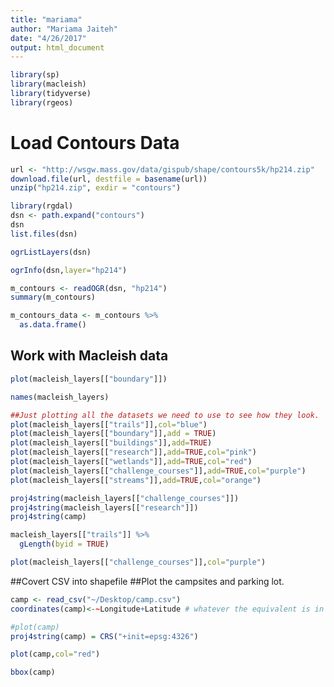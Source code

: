 ```yaml
---
title: "mariama"
author: "Mariama Jaiteh"
date: "4/26/2017"
output: html_document
---
```

```r
library(sp)
library(macleish)
library(tidyverse)
library(rgeos)
```
# Load Contours Data
```r
url <- "http://wsgw.mass.gov/data/gispub/shape/contours5k/hp214.zip"
download.file(url, destfile = basename(url))
unzip("hp214.zip", exdir = "contours")
```

```r
library(rgdal)
dsn <- path.expand("contours")
dsn
list.files(dsn)
```

```r
ogrListLayers(dsn)

```

```r
ogrInfo(dsn,layer="hp214")

```

```r
m_contours <- readOGR(dsn, "hp214")
summary(m_contours)
```

```r
m_contours_data <- m_contours %>%
  as.data.frame()
```

## Work with Macleish data
```r
plot(macleish_layers[["boundary"]])
```

```r
names(macleish_layers)
```

```r
##Just plotting all the datasets we need to use to see how they look.
plot(macleish_layers[["trails"]],col="blue")
plot(macleish_layers[["boundary"]],add = TRUE)
plot(macleish_layers[["buildings"]],add=TRUE)
plot(macleish_layers[["research"]],add=TRUE,col="pink")
plot(macleish_layers[["wetlands"]],add=TRUE,col="red")
plot(macleish_layers[["challenge_courses"]],add=TRUE,col="purple")
plot(macleish_layers[["streams"]],add=TRUE,col="orange")


```

```r
proj4string(macleish_layers[["challenge_courses"]])
proj4string(macleish_layers[["research"]])
proj4string(camp)


```

```r
macleish_layers[["trails"]] %>%
  gLength(byid = TRUE)


```

```r
plot(macleish_layers[["challenge_courses"]],col="purple")

```
##Covert CSV into shapefile
##Plot the campsites and parking lot.
```r
camp <- read_csv("~/Desktop/camp.csv")
coordinates(camp)<-~Longitude+Latitude # whatever the equivalent is in your 

```

```r
#plot(camp)
proj4string(camp) = CRS("+init=epsg:4326")
```

```r
plot(camp,col="red")
```
```r
bbox(camp)

```



